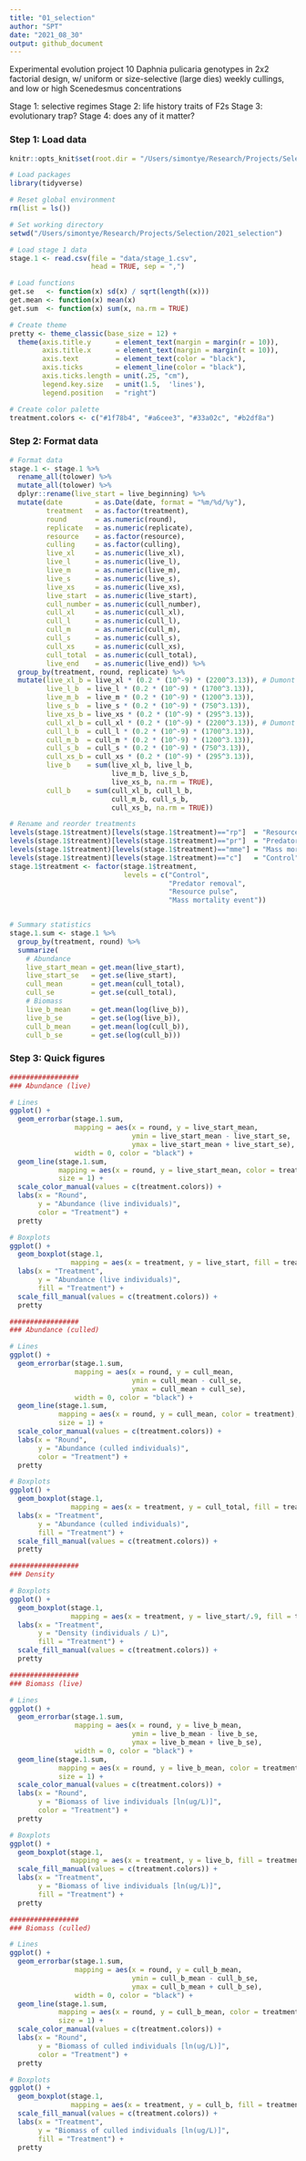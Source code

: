 ```yaml
---
title: "01_selection"
author: "SPT"
date: "2021_08_30"
output: github_document
---
```


Experimental evolution project
10 Daphnia pulicaria genotypes in 2x2 factorial design,
w/ uniform or size-selective (large dies) weekly cullings,
and low or high Scenedesmus concentrations

Stage 1: selective regimes
Stage 2: life history traits of F2s
Stage 3: evolutionary trap?
Stage 4: does any of it matter?

### Step 1: Load data

```r
knitr::opts_knit$set(root.dir = "/Users/simontye/Research/Projects/Selection/2021_selection")
```

```r
# Load packages
library(tidyverse)

# Reset global environment
rm(list = ls())

# Set working directory
setwd("/Users/simontye/Research/Projects/Selection/2021_selection")

# Load stage 1 data
stage.1 <- read.csv(file = "data/stage_1.csv",
                    head = TRUE, sep = ",")

# Load functions
get.se   <- function(x) sd(x) / sqrt(length((x)))
get.mean <- function(x) mean(x)
get.sum  <- function(x) sum(x, na.rm = TRUE)

# Create theme
pretty <- theme_classic(base_size = 12) +
  theme(axis.title.y      = element_text(margin = margin(r = 10)),
        axis.title.x      = element_text(margin = margin(t = 10)), 
        axis.text         = element_text(color = "black"), 
        axis.ticks        = element_line(color = "black"),
        axis.ticks.length = unit(.25, "cm"), 
        legend.key.size   = unit(1.5,  'lines'),
        legend.position   = "right")

# Create color palette
treatment.colors <- c("#1f78b4", "#a6cee3", "#33a02c", "#b2df8a")
```

### Step 2: Format data

```r
# Format data
stage.1 <- stage.1 %>%
  rename_all(tolower) %>%
  mutate_all(tolower) %>%
  dplyr::rename(live_start = live_beginning) %>%
  mutate(date        = as.Date(date, format = "%m/%d/%y"),
         treatment   = as.factor(treatment),
         round       = as.numeric(round),
         replicate   = as.numeric(replicate),
         resource    = as.factor(resource),
         culling     = as.factor(culling),
         live_xl     = as.numeric(live_xl),
         live_l      = as.numeric(live_l),
         live_m      = as.numeric(live_m),
         live_s      = as.numeric(live_s),
         live_xs     = as.numeric(live_xs),
         live_start  = as.numeric(live_start),
         cull_number = as.numeric(cull_number),
         cull_xl     = as.numeric(cull_xl),
         cull_l      = as.numeric(cull_l),
         cull_m      = as.numeric(cull_m),
         cull_s      = as.numeric(cull_s),
         cull_xs     = as.numeric(cull_xs),
         cull_total  = as.numeric(cull_total),
         live_end    = as.numeric(live_end)) %>%
  group_by(treatment, round, replicate) %>%
  mutate(live_xl_b = live_xl * (0.2 * (10^-9) * (2200^3.13)), # Dumont et al., 1975
         live_l_b  = live_l * (0.2 * (10^-9) * (1700^3.13)),
         live_m_b  = live_m * (0.2 * (10^-9) * (1200^3.13)),
         live_s_b  = live_s * (0.2 * (10^-9) * (750^3.13)),
         live_xs_b = live_xs * (0.2 * (10^-9) * (295^3.13)),
         cull_xl_b = cull_xl * (0.2 * (10^-9) * (2200^3.13)), # Dumont et al., 1975
         cull_l_b  = cull_l * (0.2 * (10^-9) * (1700^3.13)),
         cull_m_b  = cull_m * (0.2 * (10^-9) * (1200^3.13)),
         cull_s_b  = cull_s * (0.2 * (10^-9) * (750^3.13)),
         cull_xs_b = cull_xs * (0.2 * (10^-9) * (295^3.13)),
         live_b    = sum(live_xl_b, live_l_b,
                         live_m_b, live_s_b,
                         live_xs_b, na.rm = TRUE),
         cull_b    = sum(cull_xl_b, cull_l_b,
                         cull_m_b, cull_s_b,
                         cull_xs_b, na.rm = TRUE))

# Rename and reorder treatments
levels(stage.1$treatment)[levels(stage.1$treatment)=="rp"]  = "Resource pulse"
levels(stage.1$treatment)[levels(stage.1$treatment)=="pr"]  = "Predator removal"
levels(stage.1$treatment)[levels(stage.1$treatment)=="mme"] = "Mass mortality event"
levels(stage.1$treatment)[levels(stage.1$treatment)=="c"]   = "Control"
stage.1$treatment <- factor(stage.1$treatment,
                            levels = c("Control",
                                       "Predator removal",
                                       "Resource pulse",
                                       "Mass mortality event"))


# Summary statistics
stage.1.sum <- stage.1 %>%
  group_by(treatment, round) %>%
  summarize(
    # Abundance
    live_start_mean = get.mean(live_start),
    live_start_se   = get.se(live_start),
    cull_mean       = get.mean(cull_total),
    cull_se         = get.se(cull_total),
    # Biomass
    live_b_mean     = get.mean(log(live_b)),
    live_b_se       = get.se(log(live_b)),
    cull_b_mean     = get.mean(log(cull_b)),
    cull_b_se       = get.se(log(cull_b)))
```

### Step 3: Quick figures

```r
#################
### Abundance (live)

# Lines
ggplot() +
  geom_errorbar(stage.1.sum,
                mapping = aes(x = round, y = live_start_mean,
                              ymin = live_start_mean - live_start_se,
                              ymax = live_start_mean + live_start_se),
                width = 0, color = "black") +
  geom_line(stage.1.sum,
            mapping = aes(x = round, y = live_start_mean, color = treatment),
            size = 1) +
  scale_color_manual(values = c(treatment.colors)) +
  labs(x = "Round",
       y = "Abundance (live individuals)",
       color = "Treatment") +
  pretty

# Boxplots
ggplot() +
  geom_boxplot(stage.1,
               mapping = aes(x = treatment, y = live_start, fill = treatment)) +
  labs(x = "Treatment",
       y = "Abundance (live individuals)",
       fill = "Treatment") +
  scale_fill_manual(values = c(treatment.colors)) +
  pretty

#################
### Abundance (culled)

# Lines
ggplot() +
  geom_errorbar(stage.1.sum,
                mapping = aes(x = round, y = cull_mean,
                              ymin = cull_mean - cull_se,
                              ymax = cull_mean + cull_se),
                width = 0, color = "black") +
  geom_line(stage.1.sum,
            mapping = aes(x = round, y = cull_mean, color = treatment),
            size = 1) +
  scale_color_manual(values = c(treatment.colors)) +
  labs(x = "Round",
       y = "Abundance (culled individuals)",
       color = "Treatment") +
  pretty

# Boxplots
ggplot() +
  geom_boxplot(stage.1,
               mapping = aes(x = treatment, y = cull_total, fill = treatment)) +
  labs(x = "Treatment",
       y = "Abundance (culled individuals)",
       fill = "Treatment") +
  scale_fill_manual(values = c(treatment.colors)) +
  pretty

#################
### Density

# Boxplots
ggplot() +
  geom_boxplot(stage.1,
               mapping = aes(x = treatment, y = live_start/.9, fill = treatment)) +
  labs(x = "Treatment",
       y = "Density (individuals / L)",
       fill = "Treatment") +
  scale_fill_manual(values = c(treatment.colors)) +
  pretty

#################
### Biomass (live)

# Lines
ggplot() +
  geom_errorbar(stage.1.sum,
                mapping = aes(x = round, y = live_b_mean,
                              ymin = live_b_mean - live_b_se,
                              ymax = live_b_mean + live_b_se),
                width = 0, color = "black") +
  geom_line(stage.1.sum,
            mapping = aes(x = round, y = live_b_mean, color = treatment),
            size = 1) +
  scale_color_manual(values = c(treatment.colors)) +
  labs(x = "Round",
       y = "Biomass of live individuals [ln(ug/L)]",
       color = "Treatment") +
  pretty

# Boxplots
ggplot() +
  geom_boxplot(stage.1,
               mapping = aes(x = treatment, y = live_b, fill = treatment)) +
  scale_fill_manual(values = c(treatment.colors)) +
  labs(x = "Treatment",
       y = "Biomass of live individuals [ln(ug/L)]",
       fill = "Treatment") +
  pretty

#################
### Biomass (culled)

# Lines
ggplot() +
  geom_errorbar(stage.1.sum,
                mapping = aes(x = round, y = cull_b_mean,
                              ymin = cull_b_mean - cull_b_se,
                              ymax = cull_b_mean + cull_b_se),
                width = 0, color = "black") +
  geom_line(stage.1.sum,
            mapping = aes(x = round, y = cull_b_mean, color = treatment),
            size = 1) +
  scale_color_manual(values = c(treatment.colors)) +
  labs(x = "Round",
       y = "Biomass of culled individuals [ln(ug/L)]",
       color = "Treatment") +
  pretty

# Boxplots
ggplot() +
  geom_boxplot(stage.1,
               mapping = aes(x = treatment, y = cull_b, fill = treatment)) +
  scale_fill_manual(values = c(treatment.colors)) +
  labs(x = "Treatment",
       y = "Biomass of culled individuals [ln(ug/L)]",
       fill = "Treatment") +
  pretty
```


